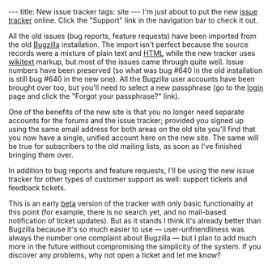 ---
title: New issue tracker
tags: site
---
I'm just about to put the new [[issue tracker]] online. Click the "Support" link in the navigation bar to check it out.

All the old issues (bug reports, feature requests) have been imported from the old [[Bugzilla]] installation. The import isn't perfect because the source records were a mixture of plain text and [[HTML]] while the new tracker uses [[wikitext]] markup, but most of the issues came through quite well. Issue numbers have been preserved (so what was bug #640 in the old installation is still bug #640 in the new one). All the Bugzilla user accounts have been brought over too, but you'll need to select a new passphrase (go to the [[login]] page and click the "Forgot your passphrase?" link).

One of the benefits of the new site is that you no longer need separate accounts for the forums and the issue tracker; provided you signed up using the same email address for both areas on the old site you'll find that you now have a single, unified account here on the new site. The same will be true for subscribers to the old mailing lists, as soon as I've finished bringing them over.

In addition to bug reports and feature requests, I'll be using the new issue tracker for other types of customer support as well: support tickets and feedback tickets.

This is an early [[beta]] version of the tracker with only basic functionality at this point (for example, there is no search yet, and no mail-based notification of ticket updates). But as it stands I think it's already better than Bugzilla because it's so much easier to use &mdash; user-unfriendliness was always the number one complaint about Bugzilla &mdash; but I plan to add much more in the future without compromising the simplicity of the system. If you discover any problems, why not open a ticket and let me know?
